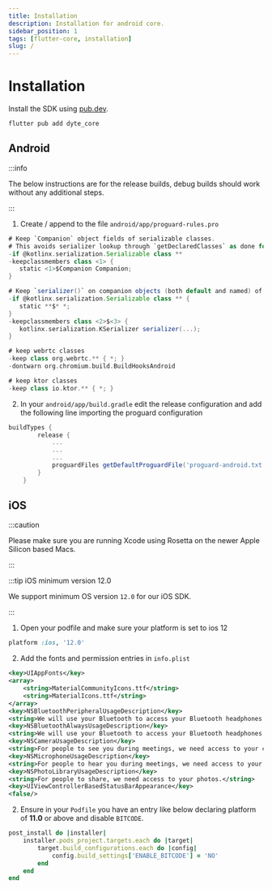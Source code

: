 ```yaml
---
title: Installation
description: Installation for android core.
sidebar_position: 1
tags: [flutter-core, installation]
slug: /
---
```


# Installation


Install the SDK using [pub.dev](https://pub.dev/).

```shell
flutter pub add dyte_core
```

## Android

:::info

The below instructions are for the release builds, debug builds should work
without any additional steps.

:::

1. Create / append to the file `android/app/proguard-rules.pro`

```groovy
# Keep `Companion` object fields of serializable classes.
# This avoids serializer lookup through `getDeclaredClasses` as done for named companion objects.
-if @kotlinx.serialization.Serializable class **
-keepclassmembers class <1> {
   static <1>$Companion Companion;
}

# Keep `serializer()` on companion objects (both default and named) of serializable classes.
-if @kotlinx.serialization.Serializable class ** {
   static **$* *;
}
-keepclassmembers class <2>$<3> {
   kotlinx.serialization.KSerializer serializer(...);
}

# keep webrtc classes
-keep class org.webrtc.** { *; }
-dontwarn org.chromium.build.BuildHooksAndroid

# keep ktor classes
-keep class io.ktor.** { *; }
```

2. In your `android/app/build.gradle` edit the release configuration and add the
   following line importing the proguard configuration

```groovy
buildTypes {
        release {
            ...
            ...
            ...
            proguardFiles getDefaultProguardFile('proguard-android.txt'), 'proguard-rules.pro'
        }
    }
```

## iOS

:::caution

Please make sure you are running Xcode using Rosetta on the newer Apple Silicon
based Macs.

:::

:::tip iOS minimum version 12.0

We support minimum OS version `12.0` for our iOS SDK.

:::

1. Open your podfile and make sure your platform is set to ios 12

```ruby
platform :ios, '12.0'
```

2. Add the fonts and permission entries in `info.plist`

```xml
<key>UIAppFonts</key>
<array>
    <string>MaterialCommunityIcons.ttf</string>
    <string>MaterialIcons.ttf</string>
</array>
<key>NSBluetoothPeripheralUsageDescription</key>
<string>We will use your Bluetooth to access your Bluetooth headphones.</string>
<key>NSBluetoothAlwaysUsageDescription</key>
<string>We will use your Bluetooth to access your Bluetooth headphones.</string>
<key>NSCameraUsageDescription</key>
<string>For people to see you during meetings, we need access to your camera.</string>
<key>NSMicrophoneUsageDescription</key>
<string>For people to hear you during meetings, we need access to your microphone.</string>
<key>NSPhotoLibraryUsageDescription</key>
<string>For people to share, we need access to your photos.</string>
<key>UIViewControllerBasedStatusBarAppearance</key>
<false/>
```

2. Ensure in your `Podfile` you have an entry like below declaring platform of
   **11.0** or above and disable `BITCODE`.

```ruby
post_install do |installer|
    installer.pods_project.targets.each do |target|
        target.build_configurations.each do |config|
            config.build_settings['ENABLE_BITCODE'] = 'NO'
        end
    end
end
